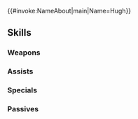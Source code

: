 {{#invoke:NameAbout|main|Name=Hugh}}{{HeroPage Tabs}}
{{Hero Infobox
|Name=Hugh
|Title=Worldly Mage
|WeaponType=Red Tome
|MoveType=Infantry
|Origin=Fire Emblem: The Binding Blade
|Gender=Male
|actorEN=Matthew David Rudd
|actorJP=ランズベリー・アーサー
|artist=8イチビ8
|randomStartTime=2022-03-18T07:00:00Z
|additionDate=February 18, 2022
|releaseDate=February 18, 2022
|poolDate=March 8, 2022
|poolRarities=5
|cv1=5
|cv2=700800
|TagID=ヒュウ
|InternalID=772
|Properties=specRate_202408
|description=Taking after his grandmother Niime, he traveled the world to research dark magic. His travels, however, led him to focus on anima magic. Appears in Fire Emblem: The Binding Blade.
}}
{{Stats Page
|Lv1HP=18|Lv1ATK=8|Lv1SPD=9|Lv1DEF=8|Lv1RES=7
|GRHP=50|GRATK=70|GRSPD=75|GRDEF=45|GRRES=40
}}
==Skills==
===Weapons===
{{Weapons Table
|weapon1=Fire
|weapon1Default=1
|weapon1Unlock=1
|weapon2=Elfire
|weapon2Default=2
|weapon2Unlock=2
|weapon3=Bolganone
|weapon3Default=4
|weapon3Unlock=3
|weapon4=Sell-Spell Tome
|weapon4Default=5
|weapon4Unlock=5
}}
===Assists===
{{Assists Table}}
===Specials===
{{Specials Table
|special1=New Moon
|special1Default=4
|special1Unlock=3
|special2=Moonbow
|special2Unlock=4
}}
===Passives===
{{Passives Table
|passiveA1=Spd/Def Ideal 1
|passiveA2=Spd/Def Ideal 2
|passiveA3=Spd/Def Ideal 3
|passiveA4=Spd/Def Ideal 4
|passiveA1Unlock=2
|passiveA2Unlock=3
|passiveA3Unlock=4
|passiveA4Unlock=5
|passiveC1=Rouse Atk/Spd 1
|passiveC2=Rouse Atk/Spd 2
|passiveC3=Rouse Atk/Spd 3
|passiveC4=Rouse Atk/Spd 4
|passiveC1Unlock=2
|passiveC2Unlock=3
|passiveC3Unlock=4
|passiveC4Unlock=5
}}
{{Heroes Navbox}}